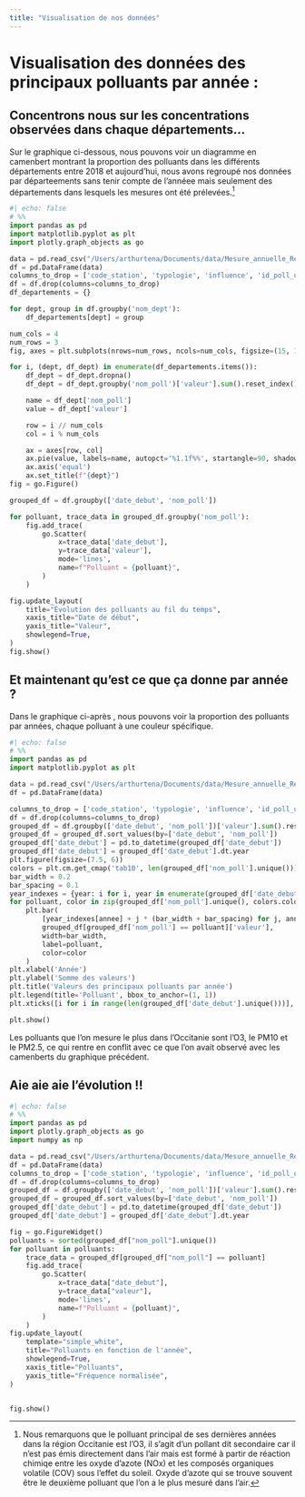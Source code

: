 ```yaml
---
title: "Visualisation de nos données"
---
```


# Visualisation des données des principaux polluants par année :

## Concentrons nous sur les concentrations observées dans chaque départements...

Sur le graphique ci-dessous, nous pouvons voir un diagramme en camenbert montrant la proportion des polluants dans les différents départements entre 2018 et aujourd'hui, nous avons regroupé nos données par départeements sans tenir compte de l'annéee mais seulement des départements dans lesquels les mesures ont été prélevées.^[Nous remarquons que le polluant principal de ses dernières années dans la région Occitanie est l'O3, il s'agit d'un pollant dit secondaire car il n'est pas émis directement dans l'air mais est formé à partir de réaction chimiqe entre les oxyde d'azote (NOx) et les composés organiques volatile (COV) sous l'effet du soleil. Oxyde d'azote qui se trouve souvent être le deuxième polluant que l'on a le plus mesuré dans l'air.]

```python
#| echo: false
# %%
import pandas as pd
import matplotlib.pyplot as plt
import plotly.graph_objects as go

data = pd.read_csv("/Users/arthurtena/Documents/data/Mesure_annuelle_Region_Occitanie_Polluants_Principaux.csv")
df = pd.DataFrame(data)
columns_to_drop = ['code_station', 'typologie', 'influence', 'id_poll_ue', 'unite', 'metrique', 'date_fin', 'statut_valid']
df = df.drop(columns=columns_to_drop)
df_departements = {}

for dept, group in df.groupby('nom_dept'):
    df_departements[dept] = group

num_cols = 4
num_rows = 3
fig, axes = plt.subplots(nrows=num_rows, ncols=num_cols, figsize=(15, 12))

for i, (dept, df_dept) in enumerate(df_departements.items()):
    df_dept = df_dept.dropna()
    df_dept = df_dept.groupby('nom_poll')['valeur'].sum().reset_index()

    name = df_dept['nom_poll']
    value = df_dept['valeur']

    row = i // num_cols
    col = i % num_cols

    ax = axes[row, col]
    ax.pie(value, labels=name, autopct='%1.1f%%', startangle=90, shadow=True)
    ax.axis('equal')
    ax.set_title(f"{dept}")
fig = go.Figure()

grouped_df = df.groupby(['date_debut', 'nom_poll'])

for polluant, trace_data in grouped_df.groupby('nom_poll'):
    fig.add_trace(
        go.Scatter(
            x=trace_data['date_debut'],
            y=trace_data['valeur'],
            mode='lines',
            name=f"Polluant = {polluant}",
        )
    )

fig.update_layout(
    title="Évolution des polluants au fil du temps",
    xaxis_title="Date de début",
    yaxis_title="Valeur",
    showlegend=True,
)
fig.show()

```


## Et maintenant qu'est ce que ça donne par année ? 

Dans le graphique ci-après , nous pouvons voir la proportion des polluants par années, chaque polluant à une couleur spécifique.
```python
#| echo: false
# %%
import pandas as pd
import matplotlib.pyplot as plt

data = pd.read_csv("/Users/arthurtena/Documents/data/Mesure_annuelle_Region_Occitanie_Polluants_Principaux.csv")
df = pd.DataFrame(data)

columns_to_drop = ['code_station', 'typologie', 'influence', 'id_poll_ue', 'unite', 'metrique', 'date_fin', 'statut_valid']
df = df.drop(columns=columns_to_drop)
grouped_df = df.groupby(['date_debut', 'nom_poll'])['valeur'].sum().reset_index()
grouped_df = grouped_df.sort_values(by=['date_debut', 'nom_poll'])
grouped_df['date_debut'] = pd.to_datetime(grouped_df['date_debut'])
grouped_df['date_debut'] = grouped_df['date_debut'].dt.year
plt.figure(figsize=(7.5, 6))
colors = plt.cm.get_cmap('tab10', len(grouped_df['nom_poll'].unique()))
bar_width = 0.2
bar_spacing = 0.1
year_indexes = {year: i for i, year in enumerate(grouped_df['date_debut'].unique())}
for polluant, color in zip(grouped_df['nom_poll'].unique(), colors.colors):
    plt.bar(
        [year_indexes[annee] + j * (bar_width + bar_spacing) for j, annee in enumerate(grouped_df['date_debut'].unique())],
        grouped_df[grouped_df['nom_poll'] == polluant]['valeur'],
        width=bar_width,
        label=polluant,
        color=color
    )
plt.xlabel('Année')
plt.ylabel('Somme des valeurs')
plt.title('Valeurs des principaux polluants par année')
plt.legend(title='Polluant', bbox_to_anchor=(1, 1))
plt.xticks([i for i in range(len(grouped_df['date_debut'].unique()))], grouped_df['date_debut'].unique())

plt.show()

```

::: {.callout-note}
Les polluants que l'on mesure le plus dans l'Occitanie sont l'O3, le PM10 et le PM2.5, ce qui rentre en conflit avec ce que l'on avait observé avec les camenberts du graphique précédent. 
:::


## Aie aie aie l'évolution !!

```python
#| echo: false
# %%
import pandas as pd
import plotly.graph_objects as go
import numpy as np

data = pd.read_csv("/Users/arthurtena/Documents/data/Mesure_annuelle_Region_Occitanie_Polluants_Principaux.csv")
df = pd.DataFrame(data)
columns_to_drop = ['code_station', 'typologie', 'influence', 'id_poll_ue', 'unite', 'metrique', 'date_fin', 'statut_valid']
df = df.drop(columns=columns_to_drop)
grouped_df = df.groupby(['date_debut', 'nom_poll'])['valeur'].sum().reset_index()
grouped_df = grouped_df.sort_values(by=['date_debut', 'nom_poll'])
grouped_df['date_debut'] = pd.to_datetime(grouped_df['date_debut'])
grouped_df['date_debut'] = grouped_df['date_debut'].dt.year

fig = go.FigureWidget()
polluants = sorted(grouped_df["nom_poll"].unique())
for polluant in polluants:
    trace_data = grouped_df[grouped_df["nom_poll"] == polluant]
    fig.add_trace(
        go.Scatter(
            x=trace_data["date_debut"],
            y=trace_data["valeur"],
            mode='lines',
            name=f"Polluant = {polluant}",
        )
    )
fig.update_layout(
    template="simple_white",
    title="Polluants en fonction de l'année",
    showlegend=True,
    xaxis_title="Polluants",
    yaxis_title="Fréquence normalisée",
)


fig.show()
```

